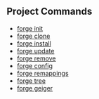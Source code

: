 ## Project Commands

- [forge init](/reference/forge/forge-init.mdx)
- [forge clone](/reference/forge/forge-clone.mdx)
- [forge install](/reference/forge/forge-install.mdx)
- [forge update](/reference/forge/forge-update.mdx)
- [forge remove](/reference/forge/forge-remove.mdx)
- [forge config](/reference/forge/forge-config.mdx)
- [forge remappings](/reference/forge/forge-remappings.mdx)
- [forge tree](/reference/forge/forge-tree.mdx)
- [forge geiger](/reference/forge/forge-geiger.mdx)
